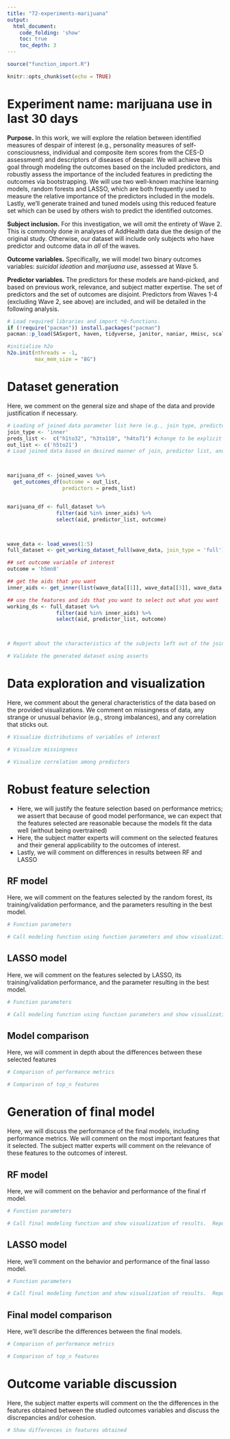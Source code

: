 ```yaml
---
title: "72-experiments-marijuana"
output: 
  html_document:
    code_folding: 'show'
    toc: true
    toc_depth: 3
---
```


```r
source("function_import.R")
```


```r
knitr::opts_chunk$set(echo = TRUE)
```


# Experiment name: marijuana use in last 30 days

**Purpose.** In this work, we will explore the relation between identified measures of despair of interest (e.g., personality measures of self-consciousness, individual and composite item scores from the CES-D assessment) and descriptors of diseases of despair.  We will achieve this goal through modeling the outcomes based on the included predictors, and robustly assess the importance of the included features in predicting the outcomes via bootstrapping.  We will use two well-known machine learning models, random forests and LASSO, which are both frequently used to measure the relative importance of the predictors included in the models.  Lastly, we'll generate trained and tuned models using this reduced feature set which can be used by others wish to predict the identified outcomes.

**Subject inclusion.** For this investigation, we will omit the entirety of Wave 2.  This is commonly done in analyses of AddHealth data due the design of the original study.  Otherwise, our dataset will include only subjects who have predictor and outcome data in _all_ of the waves.

**Outcome variables.** Specifically, we will model two binary outcomes variables: _suicidal ideation_ and _marijuana use_, assessed at Wave 5.  

**Predictor variables.** The predictors for these models are hand-picked, and based on previous work, relevance, and subject matter expertise. The set of predictors and the set of outcomes are disjoint.  Predictors from Waves 1-4 (excluding Wave 2, see above) are included, and will be detailed in the following analysis.

```r
# Load required libraries and import *0-functions.
if (!require("pacman")) install.packages("pacman")
pacman::p_load(SASxport, haven, tidyverse, janitor, naniar, Hmisc, scales, reshape, HH, likert, reshape2,forcats,splitstackshape,rsample, h2o)
```

```r
#initialize h2o
h2o.init(nthreads = -1,
         max_mem_size = "8G")  
```

# Dataset generation
Here, we comment on the general size and shape of the data and provide justification if necessary.
```r
# Loading of joined data parameter list here (e.g., join type, predictor list, outcomes list)
join_type <- 'inner'
preds_list <-  c("h1to32", "h3to110", "h4to71") #change to be explicit
out_list <- c('h5to21')
# Load joined data based on desired manner of join, predictor list, and outcome variable



marijuana_df <- joined_waves %>%
  get_outcomes_df(outcome = out_list, 
                  predictors = preds_list)


marijuana_df <- full_dataset %>%
                filter(aid %in% inner_aids) %>%
                select(aid, predictor_list, outcome)



wave_data <- load_waves(1:5)
full_dataset <- get_working_dataset_full(wave_data, join_type = 'full')

## set outcome variable of interest
outcome = 'h5mn8'

## get the aids that you want
inner_aids <- get_inner(list(wave_data[[1]], wave_data[[3]], wave_data[[4]], wave_data[[5]]))

## use the features and ids that you want to select out what you want
working_ds <- full_dataset %>%
                filter(aid %in% inner_aids) %>%
                select(aid, predictor_list, outcome)



# Report about the characteristics of the subjects left out of the join

# Validate the generated dataset using asserts
```

# Data exploration and visualization
Here, we comment about the general characteristics of the data based on the provided visualizations.  We comment on missingness of data, any strange or unusual behavior (e.g., strong imbalances), and any correlation that sticks out.
```r
# Visualize distributions of variables of interest

# Visualize missingness

# Visualize correlation among predictors
```

# Robust feature selection {.tabset .tabset-fade .tabset-pills}
- Here, we will justify the feature selection based on performance metrics; we assert that because of good model performance, we can expect that the features selected are reasonable because the models fit the data well (without being overtrained)
- Here, the subject matter experts will comment on the selected features and their general applicability to the outcomes of interest.
- Lastly, we will comment on differences in results between RF and LASSO

## RF model
Here, we will comment on the features selected by the random forest, its training/validation performance, and the parameters resulting in the best model.
```r
# Function parameters

# Call modeling function using function parameters and show visualization of results.  Recommend the number of features that should be used.  Report average performance metrics.

```

## LASSO model
Here, we will comment on the features selected by LASSO, its training/validation performance, and the parameter resulting in the best model.
```r
# Function parameters

# Call modeling function using function parameters and show visualization of results.  Recommend the number of features that should be used.  Report performance metric stats.

```

## Model comparison
Here, we will comment in depth about the differences between these selected features
```r
# Comparison of performance metrics

# Comparison of top_n features
```

# Generation of final model {.tabset .tabset-fade .tabset-pills}
Here, we will discuss the performance of the final models, including performance metrics.  We will comment on the most important features that it selected.
The subject matter experts will comment on the relevance of these features to the outcomes of interest.

## RF model
Here, we will comment on the behavior and performance of the final rf model.
```r
# Function parameters

# Call final modeling function and show visualization of results.  Report performance metric stats.
```

## LASSO model
Here, we'll comment on the behavior and performance of the final lasso model.
```r
# Function parameters

# Call final modeling function and show visualization of results.  Report performance metric stats.
```

## Final model comparison
Here, we'll describe the differences between the final models.
```r
# Comparison of performance metrics

# Comparison of top_n features
```

# Outcome variable discussion
Here, the subject matter experts will comment on the the differences in the features obtained between the studied outcomes variables and discuss the discrepancies and/or cohesion.
```r
# Show differences in features obtained

```

